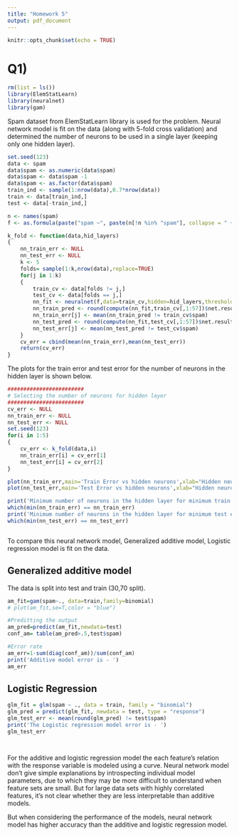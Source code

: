 ```yaml
---
title: "Homework 5"
output: pdf_document
---
```


```r
knitr::opts_chunk$set(echo = TRUE)
```
# Q1)


```r
rm(list = ls())
library(ElemStatLearn)
library(neuralnet)
library(gam)
```

Spam dataset from ElemStatLearn library is used for the problem. Neural network model is fit on the data (along with 5-fold cross validation) and determined the number of neurons to be used in a single layer (keeping only one hidden layer).


```r
set.seed(123)
data <- spam
data$spam <- as.numeric(data$spam)
data$spam <- data$spam -1
data$spam <- as.factor(data$spam)
train_ind <- sample(1:nrow(data),0.7*nrow(data))
train <- data[train_ind,]
test <- data[-train_ind,]
```


```r

n <- names(spam)
f <- as.formula(paste("spam ~", paste(n[!n %in% "spam"], collapse = " + ")))

k_fold <- function(data,hid_layers)
{
    nn_train_err <- NULL
    nn_test_err <- NULL
    k <- 5
    folds= sample(1:k,nrow(data),replace=TRUE)
    for(j in 1:k)
    {
        train_cv <- data[folds != j,]
        test_cv <- data[folds == j,]
        nn_fit <- neuralnet(f,data=train_cv,hidden=hid_layers,threshold = .2,linear.output=FALSE)
        nn_train_pred <- round(compute(nn_fit,train_cv[,1:57])$net.result[,2])
        nn_train_err[j] <- mean(nn_train_pred != train_cv$spam)
        nn_test_pred <- round(compute(nn_fit,test_cv[,1:57])$net.result[,2])
        nn_test_err[j] <- mean(nn_test_pred != test_cv$spam)
    }
    cv_err = cbind(mean(nn_train_err),mean(nn_test_err))
    return(cv_err)
}

```

The plots for the train error and test error for the number of neurons in the hidden layer is shown below.
```r
########################
# Selecting the number of neurons for hidden layer
########################
cv_err <- NULL
nn_train_err <- NULL
nn_test_err <- NULL
set.seed(123)
for(i in 1:5)
{
    cv_err <- k_fold(data,i)
    nn_train_err[i] = cv_err[1]
    nn_test_err[i] = cv_err[2]
}

plot(nn_train_err,main='Train Error vs hidden neurons',xlab="Hidden neurons",ylab='Train error',type='l')
plot(nn_test_err,main='Test Error vs hidden neurons',xlab="Hidden neurons",ylab='Test error',type='l')

print('Minimum number of neurons in the hidden layer for minimum train error is')
which(min(nn_train_err) == nn_train_err)
print('Minimum number of neurons in the hidden layer for minimum test error is')
which(min(nn_test_err) == nn_test_err)



```

To compare this neural network model, Generalized additive model, Logistic regression model is fit on the data. 

## Generalized additive model 
The data is split into test and train (30,70 split). 


```r
am_fit=gam(spam~., data=train,family=binomial)
# plot(am_fit,se=T,color = "blue")

#Preditting the output
am_pred=predict(am_fit,newdata=test)
conf_am= table(am_pred>.5,test$spam)

#Error rate
am_err=1-sum(diag(conf_am))/sum(conf_am)
print('Additive model error is - ')
am_err


```

## Logistic Regression

```r


glm_fit = glm(spam ~ ., data = train, family = "binomial")
glm_pred = predict(glm_fit, newdata = test, type = "response")
glm_test_err <- mean(round(glm_pred) != test$spam)
print('The Logistic regression model error is - ')
glm_test_err




```

For the additive and logistic regression model the each feature's relation with the response variable is modeled using a curve. Neural network model don’t give simple explanations by introspecting individual model parameters, due to which they may be more difficult to understand when feature sets are small. But for large data sets with highly correlated features, it's not clear whether they are less interpretable than additive models.

But when considering the performance of the models, neural network model has higher accuracy than the additive and logistic regression model.




